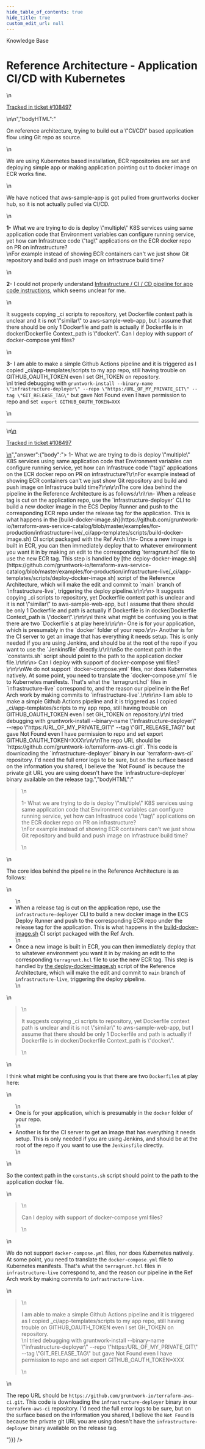 ```yaml
---
hide_table_of_contents: true
hide_title: true
custom_edit_url: null
---
```



<CenterLayout>
<span className="searchCategory">Knowledge Base</span>
<h1>Reference Architecture - Application CI/CD with Kubernetes</h1>
<GitHub discussion={{"id":"D_kwDOF8slf84APYxl","number":394,"author":{"login":"gorkemgoknar"},"title":"Reference Architecture - Application CI/CD with Kubernetes","body":"\nOn reference architecture, trying to build out a \"CI/CD\" based application flow using Git repo as source.\r\n\r\nWe are using Kubernetes based installation, ECR repositories are set and deploying simple app or making application pointing out to docker image on ECR works fine.\r\n\r\nWe have noticed that aws-sample-app is got pulled from gruntworks docker hub, so it is not actually pulled via CI/CD.\r\n\r\n**1-** What we are trying to do is deploy \"multiple\" K8S services using same application code that Environment variables can configure running service, yet how can Infrastruce code \"tag\" applications on the ECR docker repo on PR on infrastructure? \r\nFor example instead of showing ECR  containers can't we just show Git repository and build and push image on Infrastruce build time?\r\n\r\n**2-** I could not properly understand  [ Infrastructure /  CI / CD pipeline for app code instructions](https://github.com/gruntwork-io/terraform-aws-service-catalog/blob/5ec2974eed8883f0289a7c4b7a917fdc04c7a19a/examples/for-production/infrastructure-live/docs/04-configure-gw-pipelines.md?plain=1#L208), which seems unclear for me. \r\n\r\nIt suggests copying _ci scripts to repository, yet Dockerfile context path is unclear and it is not \"similar\" to aws-sample-web-app,  but I assume that there should be only 1 Dockerfile and path is actually if Dockerfile is in docker/Dockerfile Context_path is \"docker\".  Can I deploy with support of docker-compose yml files? \r\n\r\n**3-** I am able to make a simple Github Actions pipeline and it is triggered  as I copied  _ci/app-templates/scripts  to my app repo, still having trouble on GITHUB_OAUTH_TOKEN  even I set GH_TOKEN on repository. \r\nI tried debugging with  `gruntwork-install --binary-name \"infrastructure-deployer\" --repo \"https:/URL_OF_MY_PRIVATE_GIT\" --tag \"GIT_RELEASE_TAG\"`  but gave Not Found even I have permission to repo and set` export GITHUB_OAUTH_TOKEN=XXX`\r\n\n\n---\n\n<ins datetime=\"2022-04-25T20:27:02Z\">\n  <p><a href=\"https://gruntwork.zendesk.com/agent/tickets/108497\">Tracked in ticket #108497</a></p>\n</ins>\n","bodyHTML":"<p dir=\"auto\">On reference architecture, trying to build out a \"CI/CD\" based application flow using Git repo as source.</p>\n<p dir=\"auto\">We are using Kubernetes based installation, ECR repositories are set and deploying simple app or making application pointing out to docker image on ECR works fine.</p>\n<p dir=\"auto\">We have noticed that aws-sample-app is got pulled from gruntworks docker hub, so it is not actually pulled via CI/CD.</p>\n<p dir=\"auto\"><strong>1-</strong> What we are trying to do is deploy \"multiple\" K8S services using same application code that Environment variables can configure running service, yet how can Infrastruce code \"tag\" applications on the ECR docker repo on PR on infrastructure?<br>\nFor example instead of showing ECR  containers can't we just show Git repository and build and push image on Infrastruce build time?</p>\n<p dir=\"auto\"><strong>2-</strong> I could not properly understand  <a href=\"https://github.com/gruntwork-io/terraform-aws-service-catalog/blob/5ec2974eed8883f0289a7c4b7a917fdc04c7a19a/examples/for-production/infrastructure-live/docs/04-configure-gw-pipelines.md?plain=1#L208\"> Infrastructure /  CI / CD pipeline for app code instructions</a>, which seems unclear for me.</p>\n<p dir=\"auto\">It suggests copying _ci scripts to repository, yet Dockerfile context path is unclear and it is not \"similar\" to aws-sample-web-app,  but I assume that there should be only 1 Dockerfile and path is actually if Dockerfile is in docker/Dockerfile Context_path is \"docker\".  Can I deploy with support of docker-compose yml files?</p>\n<p dir=\"auto\"><strong>3-</strong> I am able to make a simple Github Actions pipeline and it is triggered  as I copied  _ci/app-templates/scripts  to my app repo, still having trouble on GITHUB_OAUTH_TOKEN  even I set GH_TOKEN on repository.<br>\nI tried debugging with  <code class=\"notranslate\">gruntwork-install --binary-name \"infrastructure-deployer\" --repo \"https:/URL_OF_MY_PRIVATE_GIT\" --tag \"GIT_RELEASE_TAG\"</code>  but gave Not Found even I have permission to repo and set<code class=\"notranslate\"> export GITHUB_OAUTH_TOKEN=XXX</code></p>\n<hr>\n<ins datetime=\"2022-04-25T20:27:02Z\">\n  <p dir=\"auto\"><a href=\"https://gruntwork.zendesk.com/agent/tickets/108497\" rel=\"nofollow\">Tracked in ticket #108497</a></p>\n</ins>","answer":{"body":"> 1- What we are trying to do is deploy \"multiple\" K8S services using same application code that Environment variables can configure running service, yet how can Infrastruce code \"tag\" applications on the ECR docker repo on PR on infrastructure?\r\nFor example instead of showing ECR containers can't we just show Git repository and build and push image on Infrastruce build time?\r\n\r\nThe core idea behind the pipeline in the Reference Architecture is as follows:\r\n\r\n- When a release tag is cut on the application repo, use the `infrastructure-deployer` CLI to build a new docker image in the ECS Deploy Runner and push to the corresponding ECR repo under the release tag for the application. This is what happens in the [build-docker-image.sh](https://github.com/gruntwork-io/terraform-aws-service-catalog/blob/master/examples/for-production/infrastructure-live/_ci/app-templates/scripts/build-docker-image.sh) CI script packaged with the Ref Arch.\r\n- Once a new image is built in ECR, you can then immediately deploy that to whatever environment you want it in by making an edit to the corresponding `terragrunt.hcl` file to use the new ECR tag. This step is handled by [the deploy-docker-image.sh](https://github.com/gruntwork-io/terraform-aws-service-catalog/blob/master/examples/for-production/infrastructure-live/_ci/app-templates/scripts/deploy-docker-image.sh) script of the Reference Architecture, which will make the edit and commit to `main` branch of `infrastructure-live`, triggering the deploy pipeline.\r\n\r\n> It suggests copying _ci scripts to repository, yet Dockerfile context path is unclear and it is not \"similar\" to aws-sample-web-app, but I assume that there should be only 1 Dockerfile and path is actually if Dockerfile is in docker/Dockerfile Context_path is \"docker\".\r\n\r\nI think what might be confusing you is that there are two `Dockerfile`s at play here:\r\n\r\n- One is for your application, which is presumably in the `docker` folder of your repo.\r\n- Another is for the CI server to get an image that has everything it needs setup. This is only needed if you are using Jenkins, and should be at the root of the repo if you want to use the `Jenkinsfile` directly.\r\n\r\nSo the context path in the `constants.sh` script should point to the path to the application docker file.\r\n\r\n> Can I deploy with support of docker-compose yml files?\r\n\r\nWe do not support `docker-compose.yml` files, nor does Kubernetes natively. At some point, you need to translate the `docker-compose.yml` file to Kubernetes manifests. That's what the `terragrunt.hcl` files in `infrastructure-live` correspond to, and the reason our pipeline in the Ref Arch work by making commits to `infrastructure-live`.\r\n\r\n> I am able to make a simple Github Actions pipeline and it is triggered as I copied _ci/app-templates/scripts to my app repo, still having trouble on GITHUB_OAUTH_TOKEN even I set GH_TOKEN on repository.\r\nI tried debugging with gruntwork-install --binary-name \"infrastructure-deployer\" --repo \"https:/URL_OF_MY_PRIVATE_GIT\" --tag \"GIT_RELEASE_TAG\" but gave Not Found even I have permission to repo and set export GITHUB_OAUTH_TOKEN=XXX\r\n\r\nThe repo URL should be `https://github.com/gruntwork-io/terraform-aws-ci.git`. This code is downloading the `infrastructure-deployer` binary in our `terraform-aws-ci` repository. I'd need the full error logs to be sure, but on the surface based on the information you shared, I believe the `Not Found` is because the private git URL you are using doesn't have the `infrastructure-deployer` binary available on the release tag.","bodyHTML":"<blockquote>\n<p dir=\"auto\">1- What we are trying to do is deploy \"multiple\" K8S services using same application code that Environment variables can configure running service, yet how can Infrastruce code \"tag\" applications on the ECR docker repo on PR on infrastructure?<br>\nFor example instead of showing ECR containers can't we just show Git repository and build and push image on Infrastruce build time?</p>\n</blockquote>\n<p dir=\"auto\">The core idea behind the pipeline in the Reference Architecture is as follows:</p>\n<ul dir=\"auto\">\n<li>When a release tag is cut on the application repo, use the <code class=\"notranslate\">infrastructure-deployer</code> CLI to build a new docker image in the ECS Deploy Runner and push to the corresponding ECR repo under the release tag for the application. This is what happens in the <a href=\"https://github.com/gruntwork-io/terraform-aws-service-catalog/blob/master/examples/for-production/infrastructure-live/_ci/app-templates/scripts/build-docker-image.sh\">build-docker-image.sh</a> CI script packaged with the Ref Arch.</li>\n<li>Once a new image is built in ECR, you can then immediately deploy that to whatever environment you want it in by making an edit to the corresponding <code class=\"notranslate\">terragrunt.hcl</code> file to use the new ECR tag. This step is handled by <a href=\"https://github.com/gruntwork-io/terraform-aws-service-catalog/blob/master/examples/for-production/infrastructure-live/_ci/app-templates/scripts/deploy-docker-image.sh\">the deploy-docker-image.sh</a> script of the Reference Architecture, which will make the edit and commit to <code class=\"notranslate\">main</code> branch of <code class=\"notranslate\">infrastructure-live</code>, triggering the deploy pipeline.</li>\n</ul>\n<blockquote>\n<p dir=\"auto\">It suggests copying _ci scripts to repository, yet Dockerfile context path is unclear and it is not \"similar\" to aws-sample-web-app, but I assume that there should be only 1 Dockerfile and path is actually if Dockerfile is in docker/Dockerfile Context_path is \"docker\".</p>\n</blockquote>\n<p dir=\"auto\">I think what might be confusing you is that there are two <code class=\"notranslate\">Dockerfile</code>s at play here:</p>\n<ul dir=\"auto\">\n<li>One is for your application, which is presumably in the <code class=\"notranslate\">docker</code> folder of your repo.</li>\n<li>Another is for the CI server to get an image that has everything it needs setup. This is only needed if you are using Jenkins, and should be at the root of the repo if you want to use the <code class=\"notranslate\">Jenkinsfile</code> directly.</li>\n</ul>\n<p dir=\"auto\">So the context path in the <code class=\"notranslate\">constants.sh</code> script should point to the path to the application docker file.</p>\n<blockquote>\n<p dir=\"auto\">Can I deploy with support of docker-compose yml files?</p>\n</blockquote>\n<p dir=\"auto\">We do not support <code class=\"notranslate\">docker-compose.yml</code> files, nor does Kubernetes natively. At some point, you need to translate the <code class=\"notranslate\">docker-compose.yml</code> file to Kubernetes manifests. That's what the <code class=\"notranslate\">terragrunt.hcl</code> files in <code class=\"notranslate\">infrastructure-live</code> correspond to, and the reason our pipeline in the Ref Arch work by making commits to <code class=\"notranslate\">infrastructure-live</code>.</p>\n<blockquote>\n<p dir=\"auto\">I am able to make a simple Github Actions pipeline and it is triggered as I copied _ci/app-templates/scripts to my app repo, still having trouble on GITHUB_OAUTH_TOKEN even I set GH_TOKEN on repository.<br>\nI tried debugging with gruntwork-install --binary-name \"infrastructure-deployer\" --repo \"https:/URL_OF_MY_PRIVATE_GIT\" --tag \"GIT_RELEASE_TAG\" but gave Not Found even I have permission to repo and set export GITHUB_OAUTH_TOKEN=XXX</p>\n</blockquote>\n<p dir=\"auto\">The repo URL should be <code class=\"notranslate\">https://github.com/gruntwork-io/terraform-aws-ci.git</code>. This code is downloading the <code class=\"notranslate\">infrastructure-deployer</code> binary in our <code class=\"notranslate\">terraform-aws-ci</code> repository. I'd need the full error logs to be sure, but on the surface based on the information you shared, I believe the <code class=\"notranslate\">Not Found</code> is because the private git URL you are using doesn't have the <code class=\"notranslate\">infrastructure-deployer</code> binary available on the release tag.</p>"}}} />

</CenterLayout>
  

<!-- ##DOCS-SOURCER-START
{
  "sourcePlugin": "github-discussions",
  "hash": "c0b88bc4b3ae11f2c21f285d45d04c03"
}
##DOCS-SOURCER-END -->

